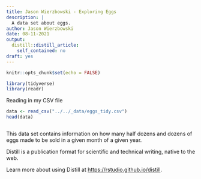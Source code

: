 ```yaml
---
title: Jason Wierzbowski - Exploring Eggs
description: |
  A data set about eggs.
author: Jason Wierzbowski
date: 08-11-2021
output:
  distill::distill_article:
    self_contained: no
draft: yes
---
```



```r
knitr::opts_chunk$set(echo = FALSE)

library(tidyverse)
library(readr)

```
Reading in my CSV file
```r
data <- read_csv("../../_data/eggs_tidy.csv")
head(data)



```

This data set contains information on how many half dozens and dozens of eggs made to be sold in a given month of a given year.

Distill is a publication format for scientific and technical writing, native to the web.

Learn more about using Distill at <https://rstudio.github.io/distill>.


